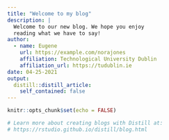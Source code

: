 ```yaml
---
title: "Welcome to my blog"
description: |
  Welcome to our new blog. We hope you enjoy 
  reading what we have to say!
author:
  - name: Eugene
    url: https://example.com/norajones
    affiliation: Technological University Dublin
    affiliation_url: https://tudublin.ie
date: 04-25-2021
output:
  distill::distill_article:
    self_contained: false
---
```


```r
knitr::opts_chunk$set(echo = FALSE)

# Learn more about creating blogs with Distill at:
# https://rstudio.github.io/distill/blog.html

```



